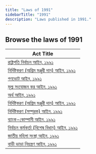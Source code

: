```yaml
---
title: "Laws of 1991"
sidebarTitle: "1991"
description: "Laws published in 1991."
---
```


## Browse the laws of 1991

| Act Title |
|-----------|
| [রাষ্ট্রপতি নির্বাচন আইন, ১৯৯১](/laws/act-758) |
| [নির্দিষ্টকরণ (অগ্রিম মঞ্জুরী দান) আইন, ১৯৯১](/laws/act-757) |
| [গণভোট আইন, ১৯৯১](/laws/act-756) |
| [মূল্য সংযোজন কর আইন, ১৯৯১](/laws/act-755) |
| [অর্থ আইন, ১৯৯১](/laws/act-754) |
| [নির্দিষ্টকরণ (অগ্রিম মঞ্জুরী দান) আইন, ১৯৯১](/laws/act-753) |
| [নির্দিষ্টকরণ (সম্পূরক) আইন, ১৯৯১](/laws/act-752) |
| [ব্যাংক-কোম্পানী আইন, ১৯৯১](/laws/act-751) |
| [নির্বাচন কর্মকর্তা (বিশেষ বিধান) আইন, ১৯৯১](/laws/act-750) |
| [জাতীয় মহিলা সংস্থা আইন, ১৯৯১](/laws/act-749) |
| [বাড়ী ভাড়া নিয়ন্ত্রণ আইন, ১৯৯১](/laws/act-748) |
